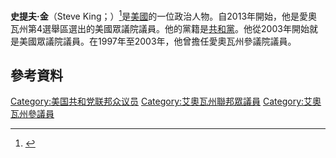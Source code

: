 '''史提夫·金'''（Steve King；{{bd|1949年|5月28日}}）<ref name=bioart1>{{cite web
 |url=http://offenburger.com/lspaper.asp?link=20021030
 |title=Dealing with it: Steve King is western Iowa's U.S. congressman (for a long time)
 |first=Chuck
 |last=Offenburger
 |date=October 30, 2002
 |accessdate=2013-10-05
 |publisher=Offenburger.com
 |archive-url=https://web.archive.org/web/20131006161532/http://offenburger.com/lspaper.asp?link=20021030
 |archive-date=2013-10-06
 |dead-url=yes
 }}</ref>是[[美國|美國]]的一位政治人物。自2013年開始，他是愛奧瓦州第4選舉區選出的美國眾議院議員。他的黨籍是[[共和黨_(美國)|共和黨]]。他從2003年開始就是美國眾議院議員。在1997年至2003年，他曾擔任愛奧瓦州參議院議員。
== 參考資料 ==
{{reflist}}
{{US-poli-bio-stub}}
{{normdaten}}
{{DEFAULTSORT:kings}}
[[Category:美国共和党联邦众议员|Category:美国共和党联邦众议员]]
[[Category:艾奧瓦州聯邦眾議員|Category:艾奧瓦州聯邦眾議員]]
[[Category:艾奧瓦州參議員|Category:艾奧瓦州參議員]]